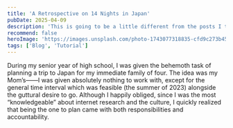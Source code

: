 ```yaml
---
title: 'A Retrospective on 14 Nights in Japan'
pubDate: 2025-04-09
description: 'This is going to be a little different from the posts I typically make on this site!'
recommend: false
heroImage: 'https://images.unsplash.com/photo-1743077318835-cfd9c273b450?q=80&w=2070&auto=format&fit=crop'
tags: ['Blog', 'Tutorial']
---
```


During my senior year of high school, I was given the behemoth task of planning a trip to Japan for my immediate family of four. The idea was my Mom’s——I was given absolutely nothing to work with, except for the general time interval which was feasible (the summer of 2023) alongside the guttural desire to go. Although I happily obliged, since I was the most “knowledgeable” about internet research and the culture, I quickly realized that being the one to plan came with both responsibilities and accountability.
